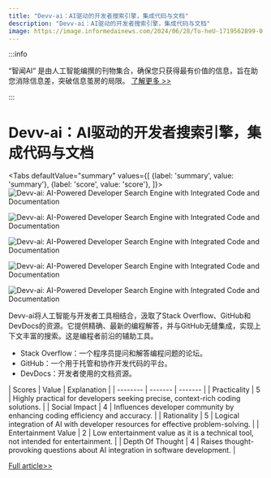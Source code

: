 ```yaml
---
title: "Devv-ai：AI驱动的开发者搜索引擎，集成代码与文档"
description: "Devv-ai：AI驱动的开发者搜索引擎，集成代码与文档"
image: https://image.informedainews.com/2024/06/28/To-heU-1719562899-0.jpg
---
```



:::info

“智闻AI“ 是由人工智能编撰的刊物集合，确保您只获得最有价值的信息，旨在助您消除信息差，突破信息茧房的局限。  [了解更多 >>](/)

:::

# Devv-ai：AI驱动的开发者搜索引擎，集成代码与文档


<Tabs
	defaultValue="summary"
	values={[
	{label: 'summary', value: 'summary'},
	{label: 'score', value: 'score'},
]}>
<TabItem value="summary">
<img
  src="https://image.informedainews.com/2024/06/28/To-heU-1719562899-0.jpg"
  alt="Devv-ai: AI-Powered Developer Search Engine with Integrated Code and Documentation"
/>

<img
  src="https://image.informedainews.com/2024/06/28/To-Cq7-1719562899-1.jpg"
  alt="Devv-ai: AI-Powered Developer Search Engine with Integrated Code and Documentation"
/>

<img
  src="https://image.informedainews.com/2024/06/28/To-wiW-1719562899-2.jpg"
  alt="Devv-ai: AI-Powered Developer Search Engine with Integrated Code and Documentation"
/>

<img
  src="https://image.informedainews.com/2024/06/28/To-uRe-1719562899-3.jpg"
  alt="Devv-ai: AI-Powered Developer Search Engine with Integrated Code and Documentation"
/>

<img
  src="https://image.informedainews.com/2024/06/28/To-MoO-1719562899-4.jpg"
  alt="Devv-ai: AI-Powered Developer Search Engine with Integrated Code and Documentation"
/>



Devv-ai将人工智能与开发者工具相结合，汲取了Stack Overflow、GitHub和DevDocs的资源。它提供精确、最新的编程解答，并与GitHub无缝集成，实现上下文丰富的搜索。这是编程者前沿的辅助工具。
* Stack Overflow：一个程序员提问和解答编程问题的论坛。
* GitHub：一个用于托管和协作开发代码的平台。
* DevDocs：开发者使用的文档资源。
</TabItem>
<TabItem value="score">
	| Scores     | Value   | Explanation |
	| -------- | ------- | ------- |
	| Practicality  | 5    | Highly practical for developers seeking precise, context-rich coding solutions.    |
	| Social Impact | 4     | Influences developer community by enhancing coding efficiency and accuracy.    |
	| Rationality    | 5    | Logical integration of AI with developer resources for effective problem-solving.    |
	| Entertainment Value    | 2    | Low entertainment value as it is a technical tool, not intended for entertainment.    |
	| Depth Of Thought    | 4    | Raises thought-provoking questions about AI integration in software development.    |
</TabItem>
</Tabs>

[Full article>>](https://www.producthunt.com/posts/devv-ai)
